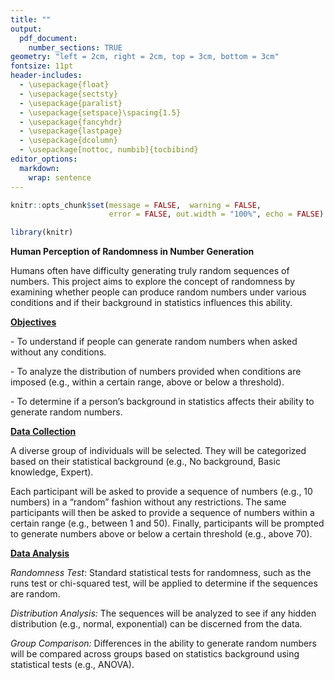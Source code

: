```yaml
---
title: ""
output:
  pdf_document:
    number_sections: TRUE
geometry: "left = 2cm, right = 2cm, top = 3cm, bottom = 3cm"
fontsize: 11pt
header-includes:
  - \usepackage{float}
  - \usepackage{sectsty}
  - \usepackage{paralist}
  - \usepackage{setspace}\spacing{1.5}
  - \usepackage{fancyhdr}
  - \usepackage{lastpage}
  - \usepackage{dcolumn}
  - \usepackage[nottoc, numbib]{tocbibind}
editor_options: 
  markdown: 
    wrap: sentence
---
```


```r

knitr::opts_chunk$set(message = FALSE,  warning = FALSE, 
                      error = FALSE, out.width = "100%", echo = FALSE)

library(knitr)
```

```{=tex}
\allsectionsfont{\centering}
\subsectionfont{\raggedright}
\subsubsectionfont{\raggedright}
```
\pagenumbering{gobble}

````{=tex}
\begin{centering}

\vspace{5cm}


```r
knitr::include_graphics("Image/CSE.png")
```

\vspace{2cm}

\Large
{American University of Armenia}

\Large
{\bf Akian College of Science and Engineering}

\vspace{2cm}

\Large

\doublespacing
{\bf Human Perception of \\
Randomness in Number Generation}

\vspace{2cm}

\normalsize
\Large

\emph{Class Project Proposal\\
IESM315: Design and Analysis of Experiments}

\vspace{2 cm}

\singlespacing
Prepared by:

\vspace{0.5 cm}

{\bf Ani Gumruyan \& Irena Torosyan}

\vspace{1.5 cm}

\normalsize
October 27, 2023

\end{centering}
````

\newpage

**Human Perception of Randomness in Number Generation**

\vspace{0.5cm}

Humans often have difficulty generating truly random sequences of numbers.
This project aims to explore the concept of randomness by examining whether people can produce random numbers under various conditions and if their background in statistics influences this ability.

\vspace{0.7cm}

[**Objectives**]{.underline}

\- To understand if people can generate random numbers when asked without any conditions.

\- To analyze the distribution of numbers provided when conditions are imposed (e.g., within a certain range, above or below a threshold).

\- To determine if a person's background in statistics affects their ability to generate random numbers.

\vspace{0.7cm}

[**Data Collection**]{.underline}

A diverse group of individuals will be selected.
They will be categorized based on their statistical background (e.g., No background, Basic knowledge, Expert).

Each participant will be asked to provide a sequence of numbers (e.g., 10 numbers) in a "random" fashion without any restrictions.
The same participants will then be asked to provide a sequence of numbers within a certain range (e.g., between 1 and 50).
Finally, participants will be prompted to generate numbers above or below a certain threshold (e.g., above 70).

\vspace{0.7cm}

[**Data Analysis**]{.underline}

*Randomness Test*: Standard statistical tests for randomness, such as the runs test or chi-squared test, will be applied to determine if the sequences are random.

*Distribution Analysis:* The sequences will be analyzed to see if any hidden distribution (e.g., normal, exponential) can be discerned from the data.

*Group Comparison:* Differences in the ability to generate random numbers will be compared across groups based on statistics background using statistical tests (e.g., ANOVA).
